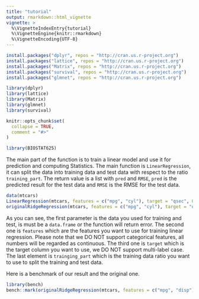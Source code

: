 ```yaml
---
title: "tutorial"
output: rmarkdown::html_vignette
vignette: >
  %\VignetteIndexEntry{tutorial}
  %\VignetteEngine{knitr::rmarkdown}
  %\VignetteEncoding{UTF-8}
---
```

```r
install.packages("dplyr", repos = "http://cran.us.r-project.org")
install.packages("lattice", repos = "http://cran.us.r-project.org")
install.packages("Matrix", repos = "http://cran.us.r-project.org")
install.packages("survival", repos = "http://cran.us.r-project.org")
install.packages("glmnet", repos = "http://cran.us.r-project.org")

library(dplyr)
library(lattice)
library(Matrix)
library(glmnet)
library(survival)
```

```r
knitr::opts_chunk$set(
  collapse = TRUE,
  comment = "#>"
)
```

```r
library(BIOSTAT625)
```
The main part of the function is to train a linear model and use it for prediction and computing Statistics. The main function is `LinearRegression`, it can split the data into training data and test data with respect to the ratio `training_part`. The return value is a list with `pred` and `RMSE`, `pred` is the predicted result for the test data and `RMSE` is the RMSE for the test data. 
```r
data(mtcars)
LinearRegression(mtcars, features = c("mpg", "cyl"), target = "qsec", 0.8, seed = 200)
originalRidgeRegression(mtcars, features = c("mpg", "cyl"), target = "qsec", 0.8) # The original function packaging used for comparison.
```
As you can see, the first parameter is the data you used for training and test, is must be a `data.frame` or the function will return error. The second one is `features` which are the features you want to use for training linear regression. Please note that we DO NOT support categorical features, all numbers will be regarded as continuous. The third one is `target` which is the target column you want to use, we DO NOT support multi-label case. The last element is `trainging_part` which is the training data ratio you want to use to split the training and test data. 

Here is a benchmark of our result and the original one.
```r
library(bench)
bench::mark(originalRidgeRegression(mtcars, features = c("mpg", "disp"), target = "qsec", 0.8), LinearRegression(mtcars, features = c("mpg", "disp"), target = "qsec", 0.8))
```
